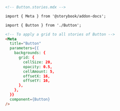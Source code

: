```md
<!-- Button.stories.mdx -->

import { Meta } from '@storybook/addon-docs';

import { Button } from './Button';

<!-- To apply a grid to all stories of Button -->
<Meta
  title="Button"
  parameters={{
    backgrounds: {
      grid: {
        cellSize: 20,
        opacity: 0.5,
        cellAmount: 5,
        offsetX: 16, 
        offsetY: 16,
      },
    },
  }}
  component={Button}
/>
```
